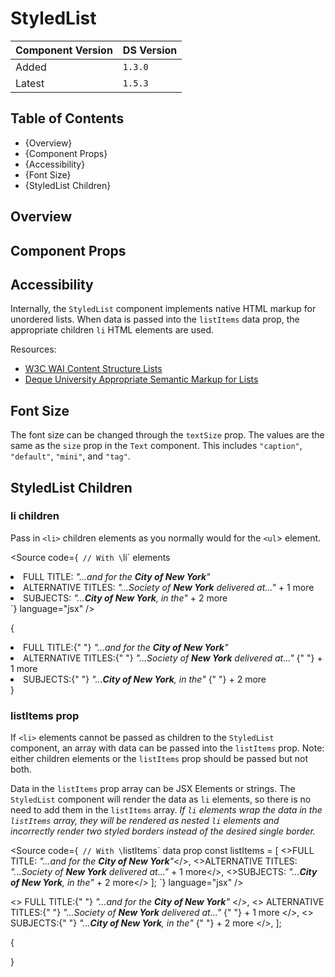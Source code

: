 

<Meta of={StyledListStories} />

# StyledList

| Component Version | DS Version |
| ----------------- | ---------- |
| Added             | `1.3.0`    |
| Latest            | `1.5.3`    |

## Table of Contents

- {<Link href="#overview" target="_self">Overview</Link>}
- {<Link href="#component-props" target="_self">Component Props</Link>}
- {<Link href="#accessibility" target="_self">Accessibility</Link>}
- {<Link href="#font-size" target="_self">Font Size</Link>}
- {<Link href="#styledlist-children" target="_self">StyledList Children</Link>}

## Overview

<Description of={StyledListStories} />

## Component Props

<Canvas of={StyledListStories.WithControls} />

<ArgTypes of={StyledListStories.WithControls} />

## Accessibility

Internally, the `StyledList` component implements native HTML markup for
unordered lists. When data is passed into the `listItems` data prop, the
appropriate children `li` HTML elements are used.

Resources:

- [W3C WAI Content Structure Lists](https://www.w3.org/WAI/tutorials/page-structure/content/#lists)
- [Deque University Appropriate Semantic Markup for Lists](https://dequeuniversity.com/tips/list-markup)

## Font Size

The font size can be changed through the `textSize` prop. The values are the same
as the `size` prop in the `Text` component. This includes `"caption"`, `"default"`,
`"mini"`, and `"tag"`.

<Canvas of={StyledListStories.FontSize} />

## StyledList Children

### li children

Pass in `<li>` children elements as you normally would for the `<ul`> element.

<Source
  code={`
// With \`li\` elements
<StyledList>
  <li>
    FULL TITLE: <i>"...and for the <b>City of New York</b>"</i>
  </li>
  <li>
    ALTERNATIVE TITLES: <i>"...Society of <b>New York</b> delivered at..."</i> + 1 more
  </li>
  <li>SUBJECTS: <i>"...<b>City of New York</b>, in the"</i> + 2 more</li>
</StyledList>
`}
  language="jsx"
/>

{

<StyledList>
  <li>
    FULL TITLE:{" "}
    <i>
      "...and for the <b>City of New York</b>"
    </i>
  </li>
  <li>
    ALTERNATIVE TITLES:{" "}
    <i>
      "...Society of <b>New York</b> delivered at..."
    </i>{" "}
    + 1 more
  </li>
  <li>
    SUBJECTS:{" "}
    <i>
      "...<b>City of New York</b>, in the"
    </i>{" "}
    + 2 more
  </li>
</StyledList>
}

### listItems prop

If `<li>` elements cannot be passed as children to the `StyledList` component,
an array with data can be passed into the `listItems` prop. Note: either
children elements or the `listItems` prop should be passed but not both.

Data in the `listItems` prop array can be JSX Elements or strings. The
`StyledList` component will render the data as `li` elements, so there is no
need to add them in the `listItems` array. _If `li` elements wrap the data in the
`listItems` array, they will be rendered as nested `li` elements and incorrectly
render two styled borders instead of the desired single border._

<Source
  code={`
// With \`listItems\` data prop
const listItems = [
  <>FULL TITLE: <i>"...and for the <b>City of New York</b>"</i></>,
  <>ALTERNATIVE TITLES: <i>"...Society of <b>New York</b> delivered at..."</i> + 1 more</>,
  <>SUBJECTS: <i>"...<b>City of New York</b>, in the"</i> + 2 more</>
];
<StyledList listItems={listItems} />
`}
  language="jsx"
/>

  <>
    FULL TITLE:{" "}
    <i>
      "...and for the <b>City of New York</b>"
    </i>
  </>,
  <>
    ALTERNATIVE TITLES:{" "}
    <i>
      "...Society of <b>New York</b> delivered at..."
    </i>{" "}
    + 1 more
  </>,
  <>
    SUBJECTS:{" "}
    <i>
      "...<b>City of New York</b>, in the"
    </i>{" "}
    + 2 more
  </>,
];

{

<StyledList listItems={listItems} />}
